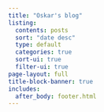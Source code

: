 ```yaml
---
title: "Oskar's blog"
listing:
  contents: posts
  sort: "date desc"
  type: default
  categories: true
  sort-ui: true
  filter-ui: true
page-layout: full
title-block-banner: true
includes:
  after_body: footer.html
---
```





